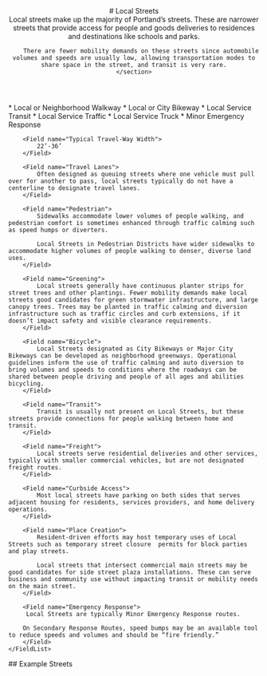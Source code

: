 
<header>
    # Local Streets
    <section class="text-xl text-fog-900">
        Local streets make up the majority of Portland’s streets. These are narrower streets that provide access for people and goods deliveries to residences and destinations like schools and parks.

        There are fewer mobility demands on these streets since automobile volumes and speeds are usually low, allowing transportation modes to share space in the street, and transit is very rare.
    </section>

</header>
<section class="mt-8">
    <FieldList class="gap-4">
        <Field name="Typical Street Classification">
            * Local or Neighborhood Walkway
            * Local or City Bikeway
            * Local Service Transit
            * Local Service Traffic
            * Local Service Truck
            * Minor Emergency Response
        </Field>

        <Field name="Typical Travel-Way Width">
            22’-36’
        </Field>

        <Field name="Travel Lanes">
            Often designed as queuing streets where one vehicle must pull over for another to pass, local streets typically do not have a centerline to designate travel lanes.
        </Field>

        <Field name="Pedestrian">
            Sidewalks accommodate lower volumes of people walking, and pedestrian comfort is sometimes enhanced through traffic calming such as speed humps or diverters.

            Local Streets in Pedestrian Districts have wider sidewalks to accommodate higher volumes of people walking to denser, diverse land uses.
        </Field>

        <Field name="Greening">
            Local streets generally have continuous planter strips for street trees and other plantings. Fewer mobility demands make local streets good candidates for green stormwater infrastructure, and large canopy trees. Trees may be planted in traffic calming and diversion infrastructure such as traffic circles and curb extensions, if it doesn’t impact safety and visible clearance requirements.
        </Field>

        <Field name="Bicycle">
            Local Streets designated as City Bikeways or Major City Bikeways can be developed as neighborhood greenways. Operational guidelines inform the use of traffic calming and auto diversion to bring volumes and speeds to conditions where the roadways can be shared between people driving and people of all ages and abilities bicycling.
        </Field>

        <Field name="Transit">
            Transit is usually not present on Local Streets, but these streets provide connections for people walking between home and transit.
        </Field>

        <Field name="Freight">
            Local streets serve residential deliveries and other services, typically with smaller commercial vehicles, but are not designated freight routes.
        </Field>

        <Field name="Curbside Access">
            Most local streets have parking on both sides that serves adjacent housing for residents, services providers, and home delivery operations.
        </Field>

        <Field name="Place Creation">
            Resident-driven efforts may host temporary uses of Local Streets such as temporary street closure  permits for block parties and play streets.

            Local streets that intersect commercial main streets may be good candidates for side street plaza installations. These can serve business and community use without impacting transit or mobility needs on the main street.
        </Field>

        <Field name="Emergency Response">
         Local Streets are typically Minor Emergency Response routes.

        On Secondary Response Routes, speed bumps may be an available tool to reduce speeds and volumes and should be “fire friendly.”
        </Field>
    </FieldList>

</section>
<section>
    ## Example Streets
    <Map type="ls"></Map>
</section>
